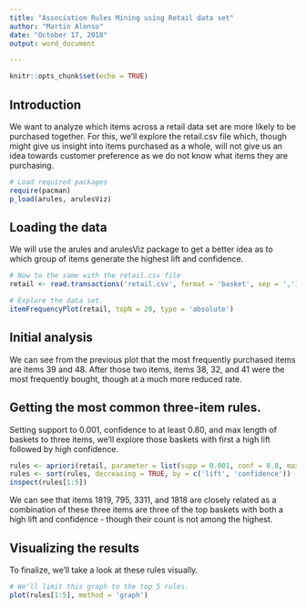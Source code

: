```yaml
---
title: "Association Rules Mining using Retail data set"
author: "Martin Alonso"
date: "October 17, 2018"
output: word_document

---
```


```r
knitr::opts_chunk$set(echo = TRUE)
```

## Introduction
We want to analyze which items across a retail data set are more likely to be purchased together. For this, we'll explore the retail.csv file which, though might give us insight into items purchased as a whole, will not give us an idea towards customer preference as we do not know what items they are purchasing. 

```r
# Load required packages
require(pacman)
p_load(arules, arulesViz)
```

## Loading the data 
We will use the arules and arulesViz package to get a better idea as to which group of items generate the highest lift and confidence. 

```r
# Now to the same with the retail.csv file
retail <- read.transactions('retail.csv', format = 'basket', sep = ',')

# Explore the data set. 
itemFrequencyPlot(retail, topN = 20, type = 'absolute')
```

## Initial analysis
We can see from the previous plot that the most frequently purchased items are items 39 and 48. After those two items, items 38, 32, and 41 were the most frequently bought, though at a much more reduced rate. 

## Getting the most common three-item rules. 
Setting support to 0.001, confidence to at least 0.80, and max length of baskets to three items, we'll explore those baskets with first a high lift followed by high confidence. 

```r
rules <- apriori(retail, parameter = list(supp = 0.001, conf = 0.8, maxlen = 3))
rules <- sort(rules, decreasing = TRUE, by = c('lift', 'confidence'))
inspect(rules[1:5])
```

We can see that items 1819, 795, 3311, and 1818 are closely related as a combination of these three items are three of the top baskets with both a high lift and confidence - though their count is not among the highest. 

## Visualizing the results
To finalize, we'll take a look at these rules visually.
```r
# We'll limit this graph to the top 5 rules. 
plot(rules[1:5], method = 'graph')
```